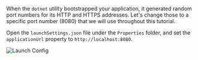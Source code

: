 When the `dotnet` utility bootstrapped your application, it generated random port numbers
for its HTTP and HTTPS addresses. Let's change those to a specific port number (8080) that
we will use throughout this tutorial.

Open the `launchSettings.json` file under the `Properties` folder, and set the `applicationUrl`
property to `http://localhost:8080`.

![Launch Config](launch-config.png)
